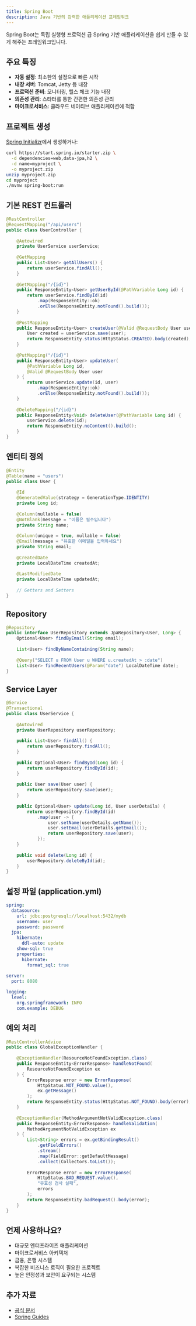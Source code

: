 ```yaml
---
title: Spring Boot
description: Java 기반의 강력한 애플리케이션 프레임워크
---
```


Spring Boot는 독립 실행형 프로덕션 급 Spring 기반 애플리케이션을 쉽게 만들 수 있게 해주는 프레임워크입니다.

## 주요 특징

- **자동 설정**: 최소한의 설정으로 빠른 시작
- **내장 서버**: Tomcat, Jetty 등 내장
- **프로덕션 준비**: 모니터링, 헬스 체크 기능 내장
- **의존성 관리**: 스타터를 통한 간편한 의존성 관리
- **마이크로서비스**: 클라우드 네이티브 애플리케이션에 적합

## 프로젝트 생성

[Spring Initializr](https://start.spring.io)에서 생성하거나:

```bash
curl https://start.spring.io/starter.zip \
  -d dependencies=web,data-jpa,h2 \
  -d name=myproject \
  -o myproject.zip
unzip myproject.zip
cd myproject
./mvnw spring-boot:run
```

## 기본 REST 컨트롤러

```java
@RestController
@RequestMapping("/api/users")
public class UserController {
    
    @Autowired
    private UserService userService;
    
    @GetMapping
    public List<User> getAllUsers() {
        return userService.findAll();
    }
    
    @GetMapping("/{id}")
    public ResponseEntity<User> getUserById(@PathVariable Long id) {
        return userService.findById(id)
            .map(ResponseEntity::ok)
            .orElse(ResponseEntity.notFound().build());
    }
    
    @PostMapping
    public ResponseEntity<User> createUser(@Valid @RequestBody User user) {
        User created = userService.save(user);
        return ResponseEntity.status(HttpStatus.CREATED).body(created);
    }
    
    @PutMapping("/{id}")
    public ResponseEntity<User> updateUser(
        @PathVariable Long id,
        @Valid @RequestBody User user
    ) {
        return userService.update(id, user)
            .map(ResponseEntity::ok)
            .orElse(ResponseEntity.notFound().build());
    }
    
    @DeleteMapping("/{id}")
    public ResponseEntity<Void> deleteUser(@PathVariable Long id) {
        userService.delete(id);
        return ResponseEntity.noContent().build();
    }
}
```

## 엔티티 정의

```java
@Entity
@Table(name = "users")
public class User {
    
    @Id
    @GeneratedValue(strategy = GenerationType.IDENTITY)
    private Long id;
    
    @Column(nullable = false)
    @NotBlank(message = "이름은 필수입니다")
    private String name;
    
    @Column(unique = true, nullable = false)
    @Email(message = "유효한 이메일을 입력하세요")
    private String email;
    
    @CreatedDate
    private LocalDateTime createdAt;
    
    @LastModifiedDate
    private LocalDateTime updatedAt;
    
    // Getters and Setters
}
```

## Repository

```java
@Repository
public interface UserRepository extends JpaRepository<User, Long> {
    Optional<User> findByEmail(String email);
    
    List<User> findByNameContaining(String name);
    
    @Query("SELECT u FROM User u WHERE u.createdAt > :date")
    List<User> findRecentUsers(@Param("date") LocalDateTime date);
}
```

## Service Layer

```java
@Service
@Transactional
public class UserService {
    
    @Autowired
    private UserRepository userRepository;
    
    public List<User> findAll() {
        return userRepository.findAll();
    }
    
    public Optional<User> findById(Long id) {
        return userRepository.findById(id);
    }
    
    public User save(User user) {
        return userRepository.save(user);
    }
    
    public Optional<User> update(Long id, User userDetails) {
        return userRepository.findById(id)
            .map(user -> {
                user.setName(userDetails.getName());
                user.setEmail(userDetails.getEmail());
                return userRepository.save(user);
            });
    }
    
    public void delete(Long id) {
        userRepository.deleteById(id);
    }
}
```

## 설정 파일 (application.yml)

```yaml
spring:
  datasource:
    url: jdbc:postgresql://localhost:5432/mydb
    username: user
    password: password
  jpa:
    hibernate:
      ddl-auto: update
    show-sql: true
    properties:
      hibernate:
        format_sql: true
  
server:
  port: 8080

logging:
  level:
    org.springframework: INFO
    com.example: DEBUG
```

## 예외 처리

```java
@RestControllerAdvice
public class GlobalExceptionHandler {
    
    @ExceptionHandler(ResourceNotFoundException.class)
    public ResponseEntity<ErrorResponse> handleNotFound(
        ResourceNotFoundException ex
    ) {
        ErrorResponse error = new ErrorResponse(
            HttpStatus.NOT_FOUND.value(),
            ex.getMessage()
        );
        return ResponseEntity.status(HttpStatus.NOT_FOUND).body(error);
    }
    
    @ExceptionHandler(MethodArgumentNotValidException.class)
    public ResponseEntity<ErrorResponse> handleValidation(
        MethodArgumentNotValidException ex
    ) {
        List<String> errors = ex.getBindingResult()
            .getFieldErrors()
            .stream()
            .map(FieldError::getDefaultMessage)
            .collect(Collectors.toList());
        
        ErrorResponse error = new ErrorResponse(
            HttpStatus.BAD_REQUEST.value(),
            "유효성 검사 실패",
            errors
        );
        return ResponseEntity.badRequest().body(error);
    }
}
```

## 언제 사용하나요?

- 대규모 엔터프라이즈 애플리케이션
- 마이크로서비스 아키텍처
- 금융, 은행 시스템
- 복잡한 비즈니스 로직이 필요한 프로젝트
- 높은 안정성과 보안이 요구되는 시스템

## 추가 자료

- [공식 문서](https://spring.io/projects/spring-boot)
- [Spring Guides](https://spring.io/guides)

